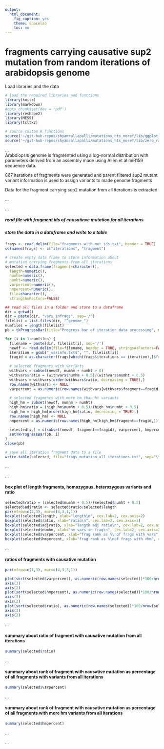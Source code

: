 ```yaml
---
output:
  html_document:
    fig_caption: yes
    theme: spacelab
    toc: no
---
```

# **fragments carrying causative sup2 mutation from random iterations of arabidopsis genome**

Load libraries and the data
```r
# load the required libraries and functions
library(knitr)
library(markdown)
#opts_chunk$set(dev = 'pdf')
library(reshape2)
library(MESS)
library(tcltk2)

# source custom R functions
source('~/git-hub-repos/shyamrallapalli/mutations_hts_noref/lib/ggplot_theme.R')
source('~/git-hub-repos/shyamrallapalli/mutations_hts_noref/lib/zero_ratio_adj.R')

```

...     
Arabdiopsis genome is fragmented using a log-normal distribution with parameters derived from an assembly made using Allen et al miR159 sequence data.

867 iterations of fragments were generated and parent filtered sup2 mutant variant information is used to assign variants to made genome fragments

Data for the fragment carrying sup2 mutation from all iterations is extracted

...  		

...

##### read file with fragment ids of causatiave mutation for all iterations
##### store the data in a dataframe and write to a table

```r

frags <- read.delim(file="fragments_with_mut_ids.txt", header = TRUE)
colnames(frags) <- c("iterations", "fragment")

# create empty data frame to store information about
# mutation carrying fragments from all iterations
selected = data.frame(fragment=character(),
  length=numeric(),
  numhm=numeric(),
  numht=numeric(),
  varpercent=numeric(),
  hmpercent=numeric(),
  file=character(),
  stringsAsFactors=FALSE)

## read all files in a folder and store to a dataframe
dir = getwd()
dir = paste(dir, "vars_infrags", sep='/')
filelist = list.files(dir, "^genome_")
numfiles = length(filelist)
pb = tkProgressBar(title="Progress bar of iteration data processing", min=0, max=numfiles, width=400)

for (i in 1:numfiles) {
  filename = paste(dir, filelist[i], sep='/')
  newdf <- read.delim(file=filename, header = TRUE, stringsAsFactors=FALSE)
  iteration = gsub("_varinfo.txt$", "", filelist[i])
  fragid = as.character(frags[which(frags$iterations == iteration),]$fragment)
  
  # selected fragments with variants
  withvars = subset(newdf, numhm + numht > 0)
  withvars$ratio = (withvars$numhm + 0.5)/(withvars$numht + 0.5)
  withvars = withvars[order(withvars$ratio, decreasing = TRUE),]
  row.names(withvars) <- NULL
  varpercent = as.numeric(row.names(withvars[withvars$fragment==fragid,])) * 100 /nrow(withvars)
  
  # selected fragments with more hm than ht variants
  high_hm = subset(newdf, numhm > numht)
  high_hm$ratio = (high_hm$numhm + 0.5)/(high_hm$numht + 0.5)
  high_hm = high_hm[order(high_hm$ratio, decreasing = TRUE),]
  row.names(high_hm) <- NULL
  hmpercent = as.numeric(row.names(high_hm[high_hm$fragment==fragid,])) * 100 /nrow(high_hm)
  
  selected[i,] = c(subset(newdf, fragment==fragid), varpercent, hmpercent, iteration)
  setTkProgressBar(pb, i)
}
close(pb)

# save all iteration fragment data to a file
write.table(selected, file="frags_mutation_all_iterations.txt", sep="\t", row.names = FALSE)

```

...

...


#### box plot of length fragments, homozygous, heterozygous variants and ratio

```r

selected$ratio = (selected$numhm + 0.5)/(selected$numht + 0.5)
selected$adjratio <- selected$ratio/selected$length
par(mfrow=c(2,3), mar=c(4,3,1,1))
boxplot(selected$length, xlab="length\n", cex.lab=2, cex.axis=2)
boxplot(selected$ratio, xlab="ratio\n", cex.lab=2, cex.axis=2)
boxplot(selected$adjratio, xlab="length adj ratio\n", cex.lab=2, cex.axis=2)
boxplot(selected$numhm, xlab="hm vars in frag\n", cex.lab=2, cex.axis=2)
boxplot(selected$varpercent, xlab="frag rank as %\nof frags with vars", cex.lab=2, cex.axis=2)
boxplot(selected$hmpercent, xlab="frag rank as %\nof frags with >hm", cex.lab=2, cex.axis=2)

```


...


#### ratios of fragments with causative mutation

```r
par(mfrow=c(1,3), mar=c(4,3,3,1))

plot(sort(selected$varpercent), as.numeric(row.names(selected))*100/nrow(selected), xlab="frag rank as %\nof frags with vars", cex.lab=2, cex.axis=2, axes=FALSE)
axis(3)
axis(2)
plot(sort(selected$hmpercent), as.numeric(row.names(selected))*100/nrow(selected), xlab="frag rank as %\nof frags with >hm", cex.lab=2, cex.axis=2, axes=FALSE)
axis(3)
axis(2)
plot(sort(selected$ratio), as.numeric(row.names(selected))*100/nrow(selected), xlab="ratio of frag\nwith mutation", cex.lab=2, cex.axis=2, axes=FALSE)
axis(3)
axis(2)

```

...


#### summary about ratio of fragment with causative mutation from all iterations
```r

summary(selected$ratio)
```

...


#### summary about rank of fragment with causative mutation as percentage of all fragments with variants from all iterations
```r

summary(selected$varpercent)
```

...


#### summary about rank of fragment with causative mutation as percentage of all fragments with more hm variants from all iterations
```r

summary(selected$hmpercent)
```

...

...
